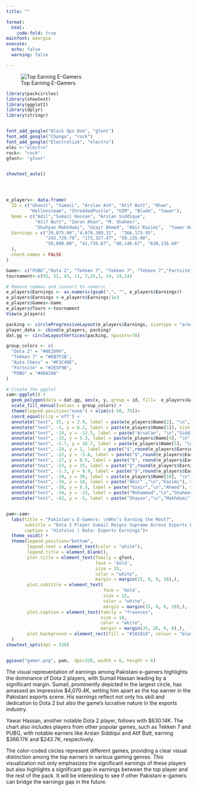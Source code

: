 ```yaml
---
title: "" 

format:    
  html:     
    code-fold: true 
mainfont: Georgia
execute:   
  echo: false   
  warning: false

---
```




![Top Earning E-Gamers](gamer.png)
```r
library(packcircles)
library(showtext)
library(ggplot2)
library(dplyr)
library(stringr)


font_add_google("Black Ops One", "gfont")
font_add_google("Changa", "rock")
font_add_google("Electrolize", "electro")
elec <-"electro"
rock<- "rock"
gfont<- "gfont"


showtext_auto()




e_players<- data.frame(
  ID = c("Ghoost", "SumaiL", "Arslan Ash", "Atif Butt", "Khan", 
         "Hellonsteam", "ShreddedPuzzle", "UZM", "Blade", "Yawar"),
  Name = c("Adil","Sumail Hassan", "Arslan Siddique", 
           "Atif Butt", "Imran Khan", "M. Shaheer", 
           "Shahyan Makhdumi", "Uzair Ahmed", "Abir Kazimi",  "Yawar Hassan"),
  Earnings = c("39,875.00","4,070,389.31",  "366,173.95", 
               "243,729.70", "173,327.47", "59,135.00", 
               "50,000.00", "41,736.67", "40,146.67", "630,136.60"
  ),
  check.names = FALSE
)

Game<- c("PUBG","Dota 2", "Tekken 7", "Tekken 7", "Tekken 7","Fortnite", "Auto Chess", "PUBG", "PUBG", "Dota 2")
tournament<-c(93, 51, 43, 11, 7,35,1, 14, 14,14)

# Remove commas and convert to numeric
e_players$Earnings <- as.numeric(gsub(",", "", e_players$Earnings))
e_players$Earnings <-e_players$Earnings/1e3
e_players$Games<-Game
e_players$Tourn <-tournament
View(e_players)

packing <- circleProgressiveLayout(e_players$Earnings, sizetype = "area")
player_data <- cbind(e_players, packing)
dat.gg <- circleLayoutVertices(packing, npoints=70)

group_colors <- c(
  "Dota 2" = "#8E2D96",       
  "Tekken 7" = "#EB7F2B",     
  "Auto Chess" = "#F3C40E",     
  "Fortnite" = "#2E5F9B",   
  "PUBG" = "#4DA346"         
)

# Create the ggplot
sam<-ggplot() +
  geom_polygon(data = dat.gg, aes(x, y, group = id, fill=  e_players$Games[id]), colour = "black") +
  scale_fill_manual(values = group_colors) +
  theme(legend.position="none") + xlim(c(-50, 75))+
  coord_equal(clip ='off') +
  annotate("text", 35, y = 2.9, label = paste(e_players$Name[2], "\n", "$",round(e_players$Earnings[2], 1), "K"), size = 8, color = "white", family = gfont ,fontface = "bold", hjust = 0.5)+
  annotate("text", -3, y = 6.2, label = paste(e_players$Name[1]), size = 3, color = "white", family = rock ,fontface = "bold",  hjust = 0.5)+
  annotate("text", -10, y = -12.5, label = paste("Arsalan", "\n","Siddiqui", "\n","$", round(e_players$Earnings[3], 2), "K"), size = 3.8, color = "white", family = rock ,fontface = "bold",  hjust = 0.5)+
  annotate("text", -15, y = 5.3, label = paste(e_players$Name[4], "\n", "$", round(e_players$Earnings[4], 1), "K"), size = 3.8, color = "white",family = rock, fontface = "bold", hjust = 0.5)+
  annotate("text", -3.7, y = 16.7, label = paste(e_players$Name[5], "\n","$", round(e_players$Earnings[5], 1), "K"), size = 3, color = "white", family = rock ,fontface = "bold", hjust = 0.5)+
  annotate("text", -28, y = 1, label = paste("$",round(e_players$Earnings[7], 1), "K"), size = 3.3, color = "white",family = rock , fontface = "bold", hjust = 0.5)+
  annotate("text", -22, y = -5.8, label = paste("$",round(e_players$Earnings[6], 1), "K"), size = 3.4, color = "white", family = rock ,fontface = "bold", hjust = 0.5)+
  annotate("text", -27, y = 8.5, label = paste("$", round(e_players$Earnings[8], 1), "K"), size = 2.6, color = "white", family = rock ,fontface = "bold", hjust = 0.5)+
  annotate("text", -23, y = 15, label = paste("$",round(e_players$Earnings[9], 1), "K"), size = 2.6, color = "white",family = rock , fontface = "bold", hjust = 0.5)+
  annotate("text", -3.3, y = 0.9, label = paste("$",round(e_players$Earnings[1], 1), "K"), size = 2.6, color ="white",family = rock , fontface = "bold", hjust = 0.5)+
  annotate("text", -20, y = 30, label = paste(e_players$Name[10], "\n","$", round(e_players$Earnings[10], 2), "K"), size = 4.5, color = "white",family = rock , fontface = "bold", hjust = 0.5)+
  annotate("text", -34, y = 18, label = paste("Abir" ,"\n","Kazimi"), size = 3.2, color = "white", family = rock ,fontface = "bold", hjust = 0.5)+
  annotate("text", -38, y = 8.5, label = paste("Uzair","\n","Ahmed"), size = 3.2, color = "white",family = rock , fontface = "bold", hjust = 0.5)+
  annotate("text", -34, y = -15, label = paste("Muhammad","\n","Shaheer"),angle = 29, size = 3.4, color = "white", family = rock ,fontface = "bold", hjust = 0.5)+
  annotate("text", -42, y = -5, label = paste("Shayan","\n","Makhdumi"),angle = 26, size = 3.6, color = "white", family = rock ,fontface = "bold", hjust = 0.5)


pam<-sam+
  labs(title = "Pakistan's E-Gamers: \nWho’s Earning the Most?",
       subtitle = "Dota 2 Player Sumail Reigns Supreme Across Esports Earnings",
       caption = "Vistales | Data: Esports Earnings")+
  theme_void() + 
  theme(legend.position="bottom",
        legend.text = element_text(color = "white"),
        legend.title = element_blank(),
        plot.title = element_text(family = gfont, 
                                  face = 'bold',
                                  size = 25,
                                  color = "white",
                                  margin = margin(15, 0, 0, 18),),
        plot.subtitle = element_text(
                                     face = 'bold',
                                     size = 12,
                                     color = "white",
                                     margin = margin(15, 0, 0, 18),),
        plot.caption = element_text(family = "fraunces", 
                                    size = 10,
                                    color = "white",
                                    margin = margin(35, 20, 0, 0),),
        plot.background = element_rect(fill = "#181818", colour = "black")
  )
showtext_opts(dpi = 320)         


ggsave("gamer.png", pam,  dpi=320, width = 6, height = 6)

```


The visual representation of earnings among Pakistani e-gamers highlights the dominance of Dota 2 players, with Sumail Hassan leading by a significant margin. Sumail, prominently depicted in the largest circle, has amassed an impressive $4,070.4K, setting him apart as the top earner in the Pakistani esports scene. His earnings reflect not only his skill and dedication to Dota 2 but also the game's lucrative nature in the esports industry.

Yawar Hassan, another notable Dota 2 player, follows with $630.14K. The chart also includes players from other popular games, such as Tekken 7 and PUBG, with notable earners like Arslan Siddiqui and Atif Butt, earning $366.17K and $243.7K, respectively.

The color-coded circles represent different games, providing a clear visual distinction among the top earners in various gaming genres. This visualization not only emphasizes the significant earnings of these players but also highlights a significant gap in earnings between the top player and the rest of the pack. It will be interesting to see if other Pakistani e-gamers can bridge the earnings gap in the future.



